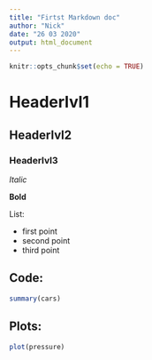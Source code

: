 ```yaml
---
title: "Firtst Markdown doc"
author: "Nick"
date: "26 03 2020"
output: html_document
---
```


```r
knitr::opts_chunk$set(echo = TRUE)
```

# Headerlvl1
## Headerlvl2
### Headerlvl3

*Italic*

**Bold**

List:


- first point
- second point
- third point


## Code:
```r
summary(cars)
```

## Plots:

```r
plot(pressure)
```
